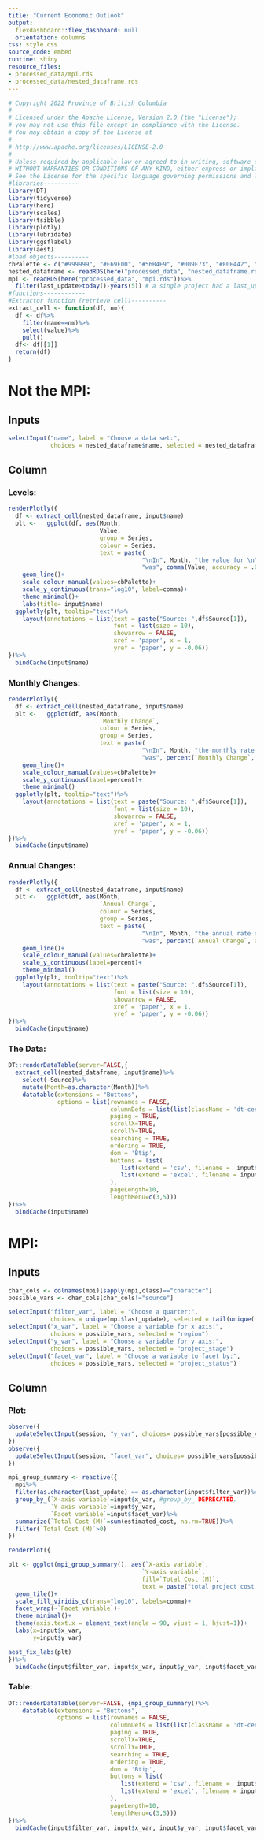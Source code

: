 ```yaml
---
title: "Current Economic Outlook"
output:
  flexdashboard::flex_dashboard: null
  orientation: columns
css: style.css
source_code: embed
runtime: shiny
resource_files:
- processed_data/mpi.rds
- processed_data/nested_dataframe.rds
---
```

  
```r
# Copyright 2022 Province of British Columbia
#
# Licensed under the Apache License, Version 2.0 (the "License");
# you may not use this file except in compliance with the License.
# You may obtain a copy of the License at
#
# http://www.apache.org/licenses/LICENSE-2.0
#
# Unless required by applicable law or agreed to in writing, software distributed under the License is distributed on an "AS IS" BASIS,
# WITHOUT WARRANTIES OR CONDITIONS OF ANY KIND, either express or implied.
# See the License for the specific language governing permissions and limitations under the License.
#libraries----------
library(DT)
library(tidyverse)
library(here)
library(scales)
library(tsibble)
library(plotly)
library(lubridate)
library(ggsflabel)
library(aest)
#load objects----------
cbPalette <- c("#999999", "#E69F00", "#56B4E9", "#009E73", "#F0E442", "#0072B2", "#D55E00", "#CC79A7")
nested_dataframe <- readRDS(here("processed_data", "nested_dataframe.rds"))
mpi <- readRDS(here("processed_data", "mpi.rds"))%>%
  filter(last_update>today()-years(5)) # a single project had a last_update value of 2016?
#functions------------
#Extractor function (retrieve cell)---------- 
extract_cell <- function(df, nm){
  df <- df%>%
    filter(name==nm)%>%
    select(value)%>%
    pull()
  df<- df[[1]]
  return(df)
}
```

Not the MPI:
=====================================  
 
 Inputs {.sidebar}
-------------------------------------

```r
selectInput("name", label = "Choose a data set:",
            choices = nested_dataframe$name, selected = nested_dataframe$name[1])
```

Column {.tabset}
-----------------------------------------------------------------------

### Levels:

```r
renderPlotly({
  df <- extract_cell(nested_dataframe, input$name)
  plt <-   ggplot(df, aes(Month, 
                          Value,
                          group = Series,
                          colour = Series,
                          text = paste(
                                      "\nIn", Month, "the value for \n", Series,   
                                      "was", comma(Value, accuracy = .01))))+
    geom_line()+
    scale_colour_manual(values=cbPalette)+
    scale_y_continuous(trans="log10", label=comma)+
    theme_minimal()+
    labs(title= input$name)
  ggplotly(plt, tooltip="text")%>%
    layout(annotations = list(text = paste("Source: ",df$Source[1]),
                              font = list(size = 10),
                              showarrow = FALSE,
                              xref = 'paper', x = 1,
                              yref = 'paper', y = -0.06))
})%>%
  bindCache(input$name)
```

### Monthly Changes:

```r
renderPlotly({
  df <- extract_cell(nested_dataframe, input$name)
  plt <-   ggplot(df, aes(Month, 
                          `Monthly Change`, 
                          colour = Series,
                          group = Series,
                          text = paste(
                                      "\nIn", Month, "the monthly rate of change for \n", Series,   
                                      "was", percent(`Monthly Change`, accuracy = .1))))+
    geom_line()+
    scale_colour_manual(values=cbPalette)+
    scale_y_continuous(label=percent)+
    theme_minimal()
  ggplotly(plt, tooltip="text")%>%
    layout(annotations = list(text = paste("Source: ",df$Source[1]),
                              font = list(size = 10),
                              showarrow = FALSE,
                              xref = 'paper', x = 1,
                              yref = 'paper', y = -0.06))
})%>%
  bindCache(input$name)
```

### Annual Changes:

```r
renderPlotly({
  df <- extract_cell(nested_dataframe, input$name)
  plt <-   ggplot(df, aes(Month, 
                          `Annual Change`, 
                          colour = Series,
                          group = Series,
                          text = paste(
                                      "\nIn", Month, "the annual rate of change for \n", Series,   
                                      "was", percent(`Annual Change`, accuracy = .1))))+
    geom_line()+
    scale_colour_manual(values=cbPalette)+
    scale_y_continuous(label=percent)+
    theme_minimal()
  ggplotly(plt, tooltip="text")%>%
    layout(annotations = list(text = paste("Source: ",df$Source[1]),
                              font = list(size = 10),
                              showarrow = FALSE,
                              xref = 'paper', x = 1,
                              yref = 'paper', y = -0.06))
})%>%
  bindCache(input$name)
```

### The Data:
  
```r
DT::renderDataTable(server=FALSE,{
  extract_cell(nested_dataframe, input$name)%>%
    select(-Source)%>%
    mutate(Month=as.character(Month))%>%
    datatable(extensions = "Buttons", 
              options = list(rownames = FALSE, 
                             columnDefs = list(list(className = 'dt-center', targets = "_all")),
                             paging = TRUE,
                             scrollX=TRUE,
                             scrollY=TRUE,
                             searching = TRUE,
                             ordering = TRUE,
                             dom = 'Btip',
                             buttons = list(
                                list(extend = 'csv', filename =  input$name),
                                list(extend = 'excel', filename = input$name)
                             ),
                             pageLength=10, 
                             lengthMenu=c(3,5)))
})%>%
  bindCache(input$name)
```

MPI: 
=====================================     

Inputs {.sidebar}
-------------------------------------

```r
char_cols <- colnames(mpi)[sapply(mpi,class)=="character"]
possible_vars <- char_cols[char_cols!="source"]

selectInput("filter_var", label = "Choose a quarter:",
            choices = unique(mpi$last_update), selected = tail(unique(mpi$last_update)))
selectInput("x_var", label = "Choose a variable for x axis:",
            choices = possible_vars, selected = "region")
selectInput("y_var", label = "Choose a variable for y axis:",
            choices = possible_vars, selected = "project_stage")
selectInput("facet_var", label = "Choose a variable to facet by:",
            choices = possible_vars, selected = "project_status")

```

Column {.tabset}
-----------------------------------------------------------------------

### Plot:

```r
observe({
  updateSelectInput(session, "y_var", choices= possible_vars[possible_vars!=input$x_var])
})
observe({
  updateSelectInput(session, "facet_var", choices= possible_vars[possible_vars!=input$x_var & possible_vars!=input$y_var])
})

mpi_group_summary <- reactive({
  mpi%>%
  filter(as.character(last_update) == as.character(input$filter_var))%>%
  group_by_(`X-axis variable`=input$x_var, #group_by_ DEPRECATED.
            `Y-axis variable`=input$y_var,
            `Facet variable`=input$facet_var)%>%
  summarize(`Total Cost (M)`=sum(estimated_cost, na.rm=TRUE))%>%
  filter(`Total Cost (M)`>0)
})

renderPlot({

plt <- ggplot(mpi_group_summary(), aes(`X-axis variable`, 
                                      `Y-axis variable`, 
                                      fill=`Total Cost (M)`,
                                      text = paste("total project cost is", comma(`Total Cost (M)`), "Million.")))+
  geom_tile()+
  scale_fill_viridis_c(trans="log10", labels=comma)+
  facet_wrap(~`Facet variable`)+
  theme_minimal()+ 
  theme(axis.text.x = element_text(angle = 90, vjust = 1, hjust=1))+
  labs(x=input$x_var,
       y=input$y_var)

aest_fix_labs(plt)  
})%>%
  bindCache(input$filter_var, input$x_var, input$y_var, input$facet_var)
```

### Table:
  
```r
DT::renderDataTable(server=FALSE, {mpi_group_summary()%>%
    datatable(extensions = "Buttons", 
              options = list(rownames = FALSE, 
                             columnDefs = list(list(className = 'dt-center', targets = "_all")),
                             paging = TRUE,
                             scrollX=TRUE,
                             scrollY=TRUE,
                             searching = TRUE,
                             ordering = TRUE,
                             dom = 'Btip',
                             buttons = list(
                                list(extend = 'csv', filename =  input$name),
                                list(extend = 'excel', filename = input$name)
                             ),
                             pageLength=10, 
                             lengthMenu=c(3,5)))
})%>%
  bindCache(input$filter_var, input$x_var, input$y_var, input$facet_var)


```
